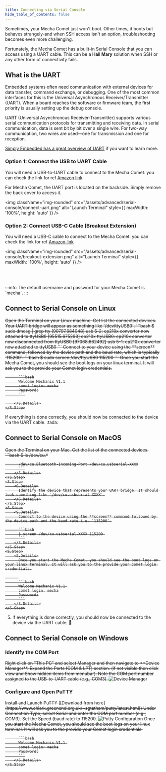 ```yaml
---
title: Connecting via Serial Console
hide_table_of_contents: false
---
```



Sometimes, your Mecha Comet just won't boot. Other times, it boots but behaves strangely-and when SSH access isn't an option, troubleshooting becomes even more challenging.

Fortunately, the Mecha Comet has a built-in Serial Console that you can access using a UART cable. This can be a **Hail Mary** solution when SSH or any other form of connectivity fails.

## What is the UART

Embedded systems often need communication with external devices for data transfer, command exchange, or debugging. One of the most common interfaces for this is the Universal Asynchronous Receiver/Transmitter (UART). When a board reaches the software or firmware team, the first priority is usually setting up the debug console.

UART (Universal Asynchronous Receiver-Transmitter) supports various serial communication protocols for transmitting and receiving data. In serial communication, data is sent bit by bit over a single wire. For two-way communication, two wires are used—one for transmission and one for reception.

[Simply Embedded has a great overview of UART](http://www.simplyembedded.org/tutorials/msp430-uart/) if you want to learn more.


### **Option 1: Connect the USB to UART Cable**
You will need a USB-to-UART cable to connect to the Mecha Comet. you can check the link for ref [Amazon link](https://www.amazon.co.uk/WELLDOER-Interfaces-Debugging-Connection-Development/dp/B0D48928M5)

For Mecha Comet, the UART port is located on the backside. Simply remove the back cover to access it.

<img className="img-rounded" src="/assets/advanced/serial-console/connect-uart.png" alt="Launch Terminal" style={{ maxWidth: '100%', height: 'auto' }} />


### **Option 2: Connect USB-C Cable (Breakout Extension)**

You will need a USB-C cable to connect to the Mecha Comet. you can check the link for ref [Amazon link](https://www.amazon.in/Wayona-Braided-Charger-Charging-Samsung/dp/B081FH7R7D)

<img className="img-rounded" src="/assets/advanced/serial-console/breakout-extension.png" alt="Launch Terminal" style={{ maxWidth: '100%', height: 'auto' }} />


<br/>
<br/>
<br/>
:::info
The default username and password for your Mecha Comet is `mecha`.
:::

## Connect to Serial Console on Linux
<S>
    <S.Step>
        <S.Details>
          Open the Terminal on your Linux machine.
        </S.Details>
    </S.Step>
    <S.Step>
        <S.Details>
          Get list the connected devices. Your UART bridge will appear as something like `/dev/ttyUSB0`.
          ```bash
          $ sudo dmesg | grep tty
            [90797.684048] usb 5-2: cp210x converter now attached to ttyUSB0
            [95515.675293] cp210x ttyUSB0: cp210x converter now disconnected from ttyUSB0
            [97068.662492] usb 5-1: cp210x converter now attached to ttyUSB0
          ```
        </S.Details>
    </S.Step>
    <S.Step>
        <S.Details>
          Connect to your device using the **screen** command, followed by the device path and the baud rate, which is typically `115200`.
          ```bash
          $ sudo screen /dev/ttyUSB0 115200
          ```
        </S.Details>
    </S.Step>
    <S.Step>
        <S.Details>
          Once you start the Mecha Comet, you should see the boot logs on your linux terminal. It will ask you to the provide your Comet login credentials.


          ```bash
          Welcome Mechanix V1.1 
          comet login: mecha
          Password:
          ```

        </S.Details>
    </S.Step>
</S>
If everything is done correctly, you should now be connected to the device via the UART cable. :tada:

## Connect to Serial Console on MacOS

<S>
    <S.Step>
        <S.Details>
          Open the Terminal on your Mac.
        </S.Details>
    </S.Step>
    <S.Step>
        <S.Details>
          Get the list of the connected devices.
          ```bash
          $ ls /dev/cu.*

          /dev/cu.Bluetooth-Incoming-Port /dev/cu.usbserial-XXXX
          ```
        </S.Details>
    </S.Step>
    <S.Step>
        <S.Details>
          Identify the device that represents your UART bridge. It should look something like `/dev/cu.usbserial-XXXX`.
        </S.Details>
    </S.Step>
    <S.Step>
        <S.Details>
          Connect to the device using the **screen** command followed by the device path and the baud rate i.e. `115200`.

          ```bash
          $ screen /dev/cu.usbserial-XXXX 115200 
          ```
        </S.Details>
    </S.Step>
    <S.Step>
        <S.Details>
          Once you start the Mecha Comet, you should see the boot logs on your linux terminal. It will ask you to the provide your Comet login credentials.

          
          ```bash
          Welcome Mechanix V1.1 
          comet login: mecha
          Password:
          ```
        </S.Details>
    </S.Step>
</S>

5. If everything is done correctly, you should now be connected to the device via the UART cable. :tada:

## Connect to Serial Console on Windows

### Identify the COM Port
<S> 
    <S.Step>
        <S.Details>
          Right click on "This PC" and select Manager and then navigate to **Device Manager**.
        </S.Details>
    </S.Step>
    <S.Step>
        <S.Details>
         Expand the Ports (COM & LPT) section. (if not visible then click view and Show hidden items from menubar).
        </S.Details>
    </S.Step>
    <S.Step>
        <S.Details>
         Note the COM port number assigned to the USB-to-UART cable (e.g., COM3).
         <img className="img-rounded" src="/assets/advanced/serial-console/device-manager-com-port.png" alt="Device Manager" style={{ maxWidth: '100%', height: 'auto' }} />
        </S.Details>
    </S.Step>
</S>


### Configure and Open PuTTY
<S> 
    <S.Step>
        <S.Details>
          Install and Launch PuTTY ([Download from here](https://www.chiark.greenend.org.uk/~sgtatham/putty/latest.html))
        </S.Details>
    </S.Step>
    <S.Step>
        <S.Details>
          Under Connection Type, select Serial and enter the COM port number (e.g., COM3).
        </S.Details>
    </S.Step>
    <S.Step>
        <S.Details>
          Set the Speed (baud rate) to 115200.
          <img className="img-rounded" src="/assets/advanced/serial-console/putty-configuration.png" alt="Putty Configuration" style={{ maxWidth: '100%', height: 'auto' }} />
        </S.Details>
    </S.Step>
    <S.Step>
        <S.Details>
          Once you start the Mecha Comet, you should see the boot logs on your linux terminal. It will ask you to the provide your Comet login credentials.

          
          ```bash
          Welcome Mechanix V1.1 
          comet login: mecha
          Password:
          ```
        </S.Details>
    </S.Step>
</S>